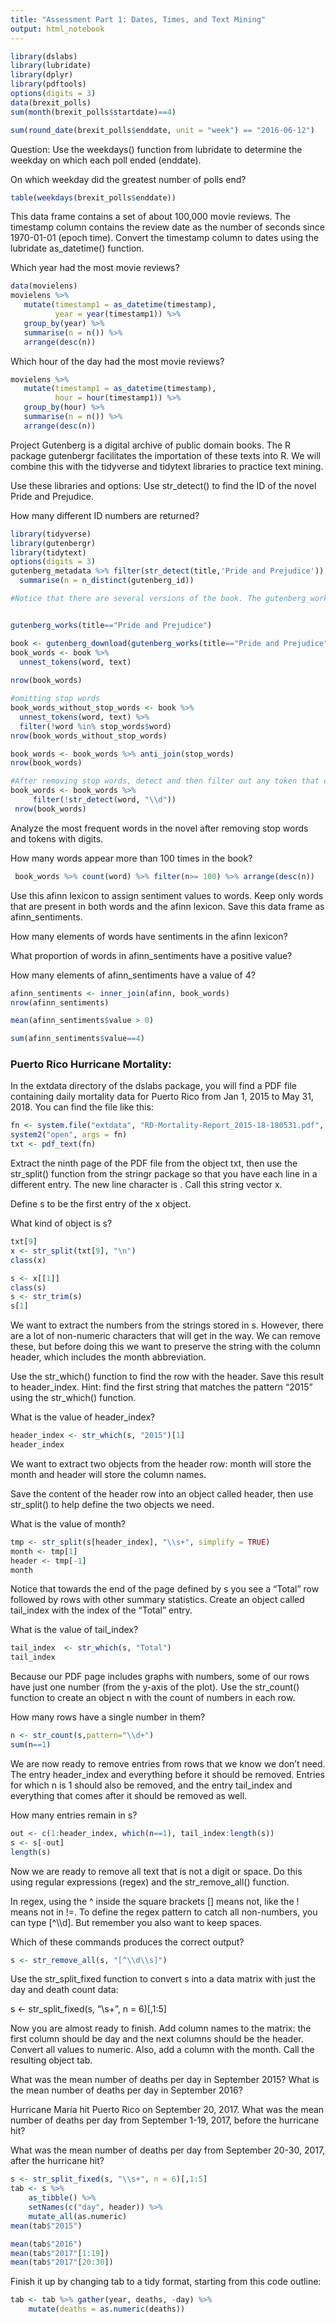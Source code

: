```yaml
---
title: "Assessment Part 1: Dates, Times, and Text Mining"
output: html_notebook
---
```




```r
library(dslabs)
library(lubridate)
library(dplyr)
library(pdftools)
options(digits = 3)  
data(brexit_polls)
sum(month(brexit_polls$startdate)==4)

sum(round_date(brexit_polls$enddate, unit = "week") == "2016-06-12")
```

Question: Use the weekdays() function from lubridate to determine the weekday on which each poll ended (enddate).

On which weekday did the greatest number of polls end?
```r
table(weekdays(brexit_polls$enddate))
```

This data frame contains a set of about 100,000 movie reviews. The timestamp column contains the review date as the number of seconds since 1970-01-01 (epoch time).
Convert the timestamp column to dates using the lubridate as_datetime() function.

Which year had the most movie reviews?
```r
data(movielens)
movielens %>%
   mutate(timestamp1 = as_datetime(timestamp),
          year = year(timestamp1)) %>%
   group_by(year) %>%
   summarise(n = n()) %>%
   arrange(desc(n))
```
Which hour of the day had the most movie reviews?
```r
movielens %>%
   mutate(timestamp1 = as_datetime(timestamp),
          hour = hour(timestamp1)) %>%
   group_by(hour) %>%
   summarise(n = n()) %>%
   arrange(desc(n))


```
Project Gutenberg is a digital archive of public domain books. The R package gutenbergr facilitates the importation of these texts into R. We will combine this with the tidyverse and tidytext libraries to practice text mining.

Use these libraries and options:
Use str_detect() to find the ID of the novel Pride and Prejudice.

How many different ID numbers are returned?

```r
library(tidyverse)
library(gutenbergr)
library(tidytext)
options(digits = 3)
gutenberg_metadata %>% filter(str_detect(title,'Pride and Prejudice')) %>%
  summarise(n = n_distinct(gutenberg_id))

#Notice that there are several versions of the book. The gutenberg_works() function filters this table to remove replicates and include only English language works. Use this function to find the ID for Pride and Prejudice.


gutenberg_works(title=="Pride and Prejudice")

book <- gutenberg_download(gutenberg_works(title=="Pride and Prejudice"),mirror="http://gutenberg.readingroo.ms/")
book_words <- book %>%
  unnest_tokens(word, text) 
  
nrow(book_words)

#omitting stop words
book_words_without_stop_words <- book %>%
  unnest_tokens(word, text) %>%
  filter(!word %in% stop_words$word)
nrow(book_words_without_stop_words)

book_words <- book_words %>% anti_join(stop_words)
nrow(book_words)

#After removing stop words, detect and then filter out any token that contains a digit from words.
book_words <- book_words %>%
     filter(!str_detect(word, "\\d"))
 nrow(book_words)
```
Analyze the most frequent words in the novel after removing stop words and tokens with digits.

How many words appear more than 100 times in the book?

```r
 book_words %>% count(word) %>% filter(n>= 100) %>% arrange(desc(n))
```

Use this afinn lexicon to assign sentiment values to words. Keep only words that are present in both words and the afinn lexicon. Save this data frame as afinn_sentiments.

How many elements of words have sentiments in the afinn lexicon?

What proportion of words in afinn_sentiments have a positive value?

How many elements of afinn_sentiments have a value of 4?

```r
afinn_sentiments <- inner_join(afinn, book_words)
nrow(afinn_sentiments)

mean(afinn_sentiments$value > 0)

sum(afinn_sentiments$value==4)
```

<h3>Puerto Rico Hurricane Mortality:</h3>

In the extdata directory of the dslabs package, you will find a PDF file containing daily mortality data for Puerto Rico from Jan 1, 2015 to May 31, 2018. You can find the file like this:
```r
fn <- system.file("extdata", "RD-Mortality-Report_2015-18-180531.pdf", package="dslabs")
system2("open", args = fn)
txt <- pdf_text(fn)
```
Extract the ninth page of the PDF file from the object txt, then use the str_split() function from the stringr package so that you have each line in a different entry. The new line character is \n. Call this string vector x.

Define s to be the first entry of the x object.

What kind of object is s?

```r
txt[9]
x <- str_split(txt[9], "\n")
class(x)

s <- x[[1]]
class(s)
s <- str_trim(s)
s[1]
```

We want to extract the numbers from the strings stored in s. However, there are a lot of non-numeric characters that will get in the way. We can remove these, but before doing this we want to preserve the string with the column header, which includes the month abbreviation.

Use the str_which() function to find the row with the header. Save this result to header_index. Hint: find the first string that matches the pattern "2015" using the str_which() function.

What is the value of header_index?
```r
header_index <- str_which(s, "2015")[1]
header_index

```
We want to extract two objects from the header row: month will store the month and header will store the column names.

Save the content of the header row into an object called header, then use str_split() to help define the two objects we need.

What is the value of month?
```r
tmp <- str_split(s[header_index], "\\s+", simplify = TRUE)
month <- tmp[1]
header <- tmp[-1]
month
```

Notice that towards the end of the page defined by s you see a "Total" row followed by rows with other summary statistics. Create an object called tail_index with the index of the "Total" entry.

What is the value of tail_index?
```r
tail_index  <- str_which(s, "Total")
tail_index
```

Because our PDF page includes graphs with numbers, some of our rows have just one number (from the y-axis of the plot). Use the str_count() function to create an object n with the count of numbers in each row.

How many rows have a single number in them?
```r
n <- str_count(s,pattern="\\d+")
sum(n==1)

```

We are now ready to remove entries from rows that we know we don't need. The entry header_index and everything before it should be removed. Entries for which n is 1 should also be removed, and the entry tail_index and everything that comes after it should be removed as well.

How many entries remain in s?
```r
out <- c(1:header_index, which(n==1), tail_index:length(s))
s <- s[-out]
length(s)

```
Now we are ready to remove all text that is not a digit or space. Do this using regular expressions (regex) and the str_remove_all() function.

In regex, using the ^ inside the square brackets [] means not, like the ! means not in !=. To define the regex pattern to catch all non-numbers, you can type [^\\d]. But remember you also want to keep spaces.

Which of these commands produces the correct output?
```r

s <- str_remove_all(s, "[^\\d\\s]")
```

Use the str_split_fixed function to convert s into a data matrix with just the day and death count data:

    
s <- str_split_fixed(s, "\\s+", n = 6)[,1:5]

  
Now you are almost ready to finish. Add column names to the matrix: the first column should be day and the next columns should be the header. Convert all values to numeric. Also, add a column with the month. Call the resulting object tab.

What was the mean number of deaths per day in September 2015?
What is the mean number of deaths per day in September 2016?

Hurricane María hit Puerto Rico on September 20, 2017. What was the mean number of deaths per day from September 1-19, 2017, before the hurricane hit?

What was the mean number of deaths per day from September 20-30, 2017, after the hurricane hit?


```r
s <- str_split_fixed(s, "\\s+", n = 6)[,1:5]
tab <- s %>% 
    as_tibble() %>% 
    setNames(c("day", header)) %>%
    mutate_all(as.numeric)
mean(tab$"2015")

mean(tab$"2016")
mean(tab$"2017"[1:19])
mean(tab$"2017"[20:30])
```
Finish it up by changing tab to a tidy format, starting from this code outline:

```r

tab <- tab %>% gather(year, deaths, -day) %>%
    mutate(deaths = as.numeric(deaths))
```

